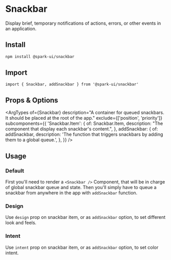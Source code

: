 


<Meta of={stories} />

# Snackbar

Display brief, temporary notifications of actions, errors, or other events in an application.

## Install

```sh
npm install @spark-ui/snackbar
```

## Import

```tsx
import { Snackbar, addSnackbar } from '@spark-ui/snackbar'
```

## Props & Options

<ArgTypes
  of={Snackbar}
  description="A container for queued snackbars. It should be placed at the root of the app."
  exclude={['position', 'priority']}
  subcomponents={{
    'Snackbar.Item': {
      of: Snackbar.Item,
      description: "The component that display each snackbar's content.",
    },
    addSnackbar: {
      of: addSnackbar,
      description: 'The function that triggers snackbars by adding them to a global queue.',
    },
  }}
/>

## Usage

### Default

First you'll need to render a `<Snackbar />` Component, that will be in charge of global snackbar queue and state.
Then you'll simply have to queue a snackbar from anywhere in the app with `addSnackbar` function.

<Canvas of={stories.Default} />

### Design

Use `design` prop on snackbar item, or as `addSnackbar` option, to set different look and feels.

<Canvas of={stories.Design} />

### Intent

Use `intent` prop on snackbar item, or as `addSnackbar` option, to set color intent.

<Canvas of={stories.Intent} />
